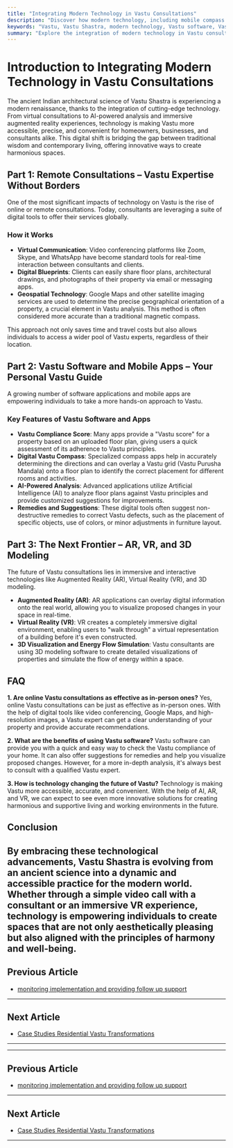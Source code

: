 ```yaml
---
title: "Integrating Modern Technology in Vastu Consultations"
description: "Discover how modern technology, including mobile compass apps, Vastu analysis software, and digital reporting tools, is enhancing the accuracy and efficiency of Vastu consultations."
keywords: "Vastu, Vastu Shastra, modern technology, Vastu software, Vastu apps, Vastu compass, digital reporting, online Vastu consultation, Vastu analysis"
summary: "Explore the integration of modern technology in Vastu consultations. This guide covers how mobile compass apps, Vastu analysis software, and digital reporting tools are making Vastu more accessible, accurate, and streamlined for clients worldwide."
---
```


# Introduction to Integrating Modern Technology in Vastu Consultations

The ancient Indian architectural science of Vastu Shastra is experiencing a modern renaissance, thanks to the integration of cutting-edge technology. From virtual consultations to AI-powered analysis and immersive augmented reality experiences, technology is making Vastu more accessible, precise, and convenient for homeowners, businesses, and consultants alike. This digital shift is bridging the gap between traditional wisdom and contemporary living, offering innovative ways to create harmonious spaces.

## Part 1: Remote Consultations – Vastu Expertise Without Borders

One of the most significant impacts of technology on Vastu is the rise of online or remote consultations. Today, consultants are leveraging a suite of digital tools to offer their services globally.

### How it Works

-   **Virtual Communication**: Video conferencing platforms like Zoom, Skype, and WhatsApp have become standard tools for real-time interaction between consultants and clients.
-   **Digital Blueprints**: Clients can easily share floor plans, architectural drawings, and photographs of their property via email or messaging apps.
-   **Geospatial Technology**: Google Maps and other satellite imaging services are used to determine the precise geographical orientation of a property, a crucial element in Vastu analysis. This method is often considered more accurate than a traditional magnetic compass.

This approach not only saves time and travel costs but also allows individuals to access a wider pool of Vastu experts, regardless of their location.

## Part 2: Vastu Software and Mobile Apps – Your Personal Vastu Guide

A growing number of software applications and mobile apps are empowering individuals to take a more hands-on approach to Vastu.

### Key Features of Vastu Software and Apps

-   **Vastu Compliance Score**: Many apps provide a "Vastu score" for a property based on an uploaded floor plan, giving users a quick assessment of its adherence to Vastu principles.
-   **Digital Vastu Compass**: Specialized compass apps help in accurately determining the directions and can overlay a Vastu grid (Vastu Purusha Mandala) onto a floor plan to identify the correct placement for different rooms and activities.
-   **AI-Powered Analysis**: Advanced applications utilize Artificial Intelligence (AI) to analyze floor plans against Vastu principles and provide customized suggestions for improvements.
-   **Remedies and Suggestions**: These digital tools often suggest non-destructive remedies to correct Vastu defects, such as the placement of specific objects, use of colors, or minor adjustments in furniture layout.

## Part 3: The Next Frontier – AR, VR, and 3D Modeling

The future of Vastu consultations lies in immersive and interactive technologies like Augmented Reality (AR), Virtual Reality (VR), and 3D modeling.

-   **Augmented Reality (AR)**: AR applications can overlay digital information onto the real world, allowing you to visualize proposed changes in your space in real-time.
-   **Virtual Reality (VR)**: VR creates a completely immersive digital environment, enabling users to "walk through" a virtual representation of a building before it's even constructed.
-   **3D Visualization and Energy Flow Simulation**: Vastu consultants are using 3D modeling software to create detailed visualizations of properties and simulate the flow of energy within a space.

## FAQ

**1. Are online Vastu consultations as effective as in-person ones?**
Yes, online Vastu consultations can be just as effective as in-person ones. With the help of digital tools like video conferencing, Google Maps, and high-resolution images, a Vastu expert can get a clear understanding of your property and provide accurate recommendations.

**2. What are the benefits of using Vastu software?**
Vastu software can provide you with a quick and easy way to check the Vastu compliance of your home. It can also offer suggestions for remedies and help you visualize proposed changes. However, for a more in-depth analysis, it's always best to consult with a qualified Vastu expert.

**3. How is technology changing the future of Vastu?**
Technology is making Vastu more accessible, accurate, and convenient. With the help of AI, AR, and VR, we can expect to see even more innovative solutions for creating harmonious and supportive living and working environments in the future.

## Conclusion

By embracing these technological advancements, Vastu Shastra is evolving from an ancient science into a dynamic and accessible practice for the modern world. Whether through a simple video call with a consultant or an immersive VR experience, technology is empowering individuals to create spaces that are not only aesthetically pleasing but also aligned with the principles of harmony and well-being.
---

## Previous Article
- [monitoring implementation and providing follow up support](181008_monitoring_implementation_and_providing_follow_up_support.mdx)

---

## Next Article
- [Case Studies Residential Vastu Transformations](181010_Case_Studies_Residential_Vastu_Transformations.mdx)

---
---

## Previous Article
- [monitoring implementation and providing follow up support](181008_monitoring_implementation_and_providing_follow_up_support.mdx)

---

## Next Article
- [Case Studies Residential Vastu Transformations](181010_Case_Studies_Residential_Vastu_Transformations.mdx)

---
